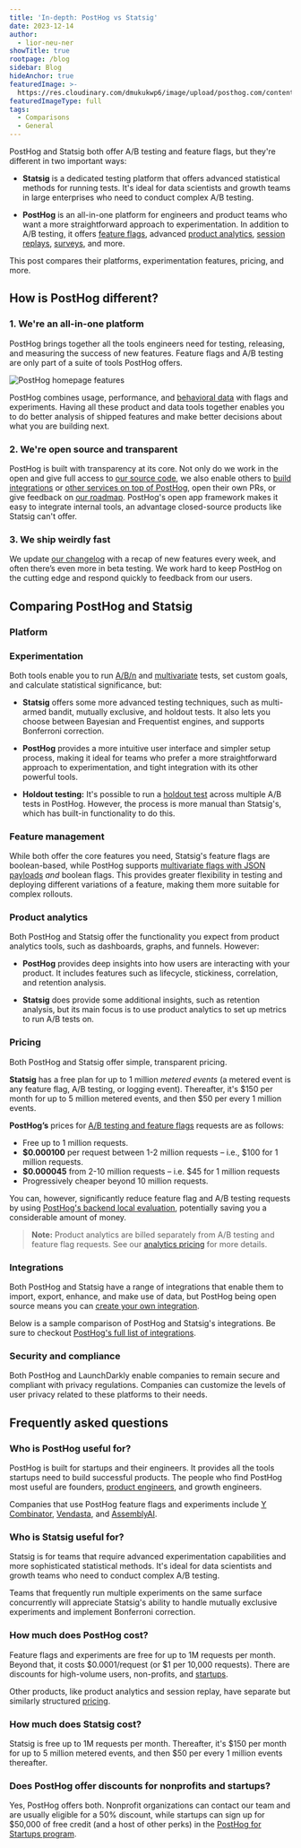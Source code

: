 ```yaml
---
title: 'In-depth: PostHog vs Statsig'
date: 2023-12-14
author:
  - lior-neu-ner
showTitle: true
rootpage: /blog
sidebar: Blog
hideAnchor: true
featuredImage: >-
  https://res.cloudinary.com/dmukukwp6/image/upload/posthog.com/contents/images/blog/comparisons/statsig.jpeg
featuredImageType: full
tags:
  - Comparisons
  - General
---
```



PostHog and Statsig both offer A/B testing and feature flags, but they're different in two important ways:

- **Statsig** is a dedicated testing platform that offers advanced statistical methods for running tests. It's ideal for data scientists and growth teams in large enterprises who need to conduct complex A/B testing.

- **PostHog** is an all-in-one platform for engineers and product teams who want a more straightforward approach to experimentation. In addition to A/B testing, it offers [feature flags](/feature-flags), advanced [product analytics](/docs/product-analytics), [session replays](/docs/session-replay), [surveys](/docs/surveys), and more.

This post compares their platforms, experimentation features, pricing, and more.

## How is PostHog different?

### 1. We're an all-in-one platform

PostHog brings together all the tools engineers need for testing, releasing, and measuring the success of new features. Feature flags and A/B testing are only part of a suite of tools PostHog offers.

![PostHog homepage features](https://res.cloudinary.com/dmukukwp6/image/upload/v1710055416/posthog.com/contents/images/blog/posthog-vs-statsig/all.png)

PostHog combines usage, performance, and [behavioral data](/product-engineers/behavioral-analytics) with flags and experiments. Having all these product and data tools together enables you to do better analysis of shipped features and make better decisions about what you are building next. 

### 2. We're open source and transparent

PostHog is built with transparency at its core. Not only do we work in the open and give full access to [our source code](https://github.com/PostHog/posthog), we also enable others to [build integrations](/docs/apps/build) or [other services on top of PostHog](/blog/how-we-built-an-app-server), open their own PRs, or give feedback on [our roadmap](/roadmap). PostHog's open app framework makes it easy to integrate internal tools, an advantage closed-source products like Statsig can't offer.

### 3. We ship weirdly fast

We update [our changelog](/changelog) with a recap of new features every week, and often there’s even more in beta testing. We work hard to keep PostHog on the cutting edge and respond quickly to feedback from our users.

## Comparing PostHog and Statsig

### Platform

<ComparisonTable column1="PostHog" column2="Statsig">
  <ComparisonRow column1={true} column2={true} feature="A/B testing" description="Test changes and analyze impact" />
  <ComparisonRow column1={true} column2={true} feature="Feature flags" description="Roll out features safely; toggle features for cohorts or individuals" />
  <ComparisonRow column1={true} column2={true} feature="Product analytics" description="Track events and conversion; analyze user behavior" />
  <ComparisonRow column1={false} column2={true} feature="Dynamic config" description="Replace hard-coded values in your app with config values" />
  <ComparisonRow column1={true} column2={false} feature="Session replays" description="Watch real users use your product; debug behavior" />
  <ComparisonRow column1={true} column2={false} feature="User surveys" description="Ask users for qualitative feedback and gather responses" />
  <ComparisonRow column1={true} column2={false} feature="Notebooks" description="Collaborate on analysis in shareable notebooks" />
  <ComparisonRow column1={true} column2={false} feature="Open source" description="Code publicly accessible" />
  <ComparisonRow column1="In beta" column2={false} feature="Data warehouse storage" description="Store large amounts of analytics data" />
  <ComparisonRow column1={false} column2={true} feature="Data warehouse experiments" description="Run A/B tests natively on data in your existing warehouse" />
</ComparisonTable>

### Experimentation

Both tools enable you to run [A/B/n](/tutorials/abn-testing) and [multivariate](/product-engineers/what-is-multivariate-testing-examples) tests, set custom goals, and calculate statistical significance, but:

- **Statsig** offers some more advanced testing techniques, such as multi-armed bandit, mutually exclusive, and holdout tests. It also lets you choose between Bayesian and Frequentist engines, and supports Bonferroni correction.

- **PostHog** provides a more intuitive user interface and simpler setup process, making it ideal for teams who prefer a more straightforward approach to experimentation, and tight integration with its other powerful tools.

<ComparisonTable column1="PostHog" column2="Statsig">
  <ComparisonRow column1={true} column2={true} feature="Custom goals" description="Customize metrics that a test tracks" />
  <ComparisonRow column1={true} column2={true} feature="Secondary metrics" description="Monitor impact on unrelated metrics" />
  <ComparisonRow column1={true} column2={true} feature="Statistical significance calculation" description="Calculate if changes make a statistically significant impact" />
  <ComparisonRow column1={true} column2={true} feature="Split testing" description="Split participants into groups" />
  <ComparisonRow column1={true} column2={true} feature="Multivariate (A/B/n) testing" description="Test multiple variants of a change" />
  <ComparisonRow column1={true} column2={true} feature="Recommended run time" description="Calculate the recommended run time for your experiments" />
  <ComparisonRow column1="Bayesian" column2="Bayesian, Frequentist" feature="Statistics engine" description="How the results of an experiment are calculated" />
  <ComparisonRow column1="Partial" column2={true} feature="Holdout testing" description="Withhold multiple features to measure cumulative impact" />
  <ComparisonRow column1={false} column2={true} feature="Multi-armed bandit" description="Optimize tests automatically by allocating traffic to the best performing variant." />
  <ComparisonRow column1={false} column2={true} feature="Mutually exclusive experiments" description="Isolate user groups for simultaneous, independent experiments" />
  <ComparisonRow column1={false} column2={true} feature="Bonferroni correction" description="Includes α correction when tests are being performed simultaneously" />
</ComparisonTable>

- **Holdout testing:** It's possible to run a [holdout test](/tutorials/holdout-testing) across multiple A/B tests in PostHog. However, the process is more manual than Statsig's, which has built-in functionality to do this.
  
### Feature management

While both offer the core features you need, Statsig's feature flags are boolean-based, while PostHog supports [multivariate flags with JSON payloads](/docs/feature-flags/creating-feature-flags#served-value) _and_ boolean flags. This provides greater flexibility in testing and deploying different variations of a feature, making them more suitable for complex rollouts.

<ComparisonTable column1="PostHog" column2="Statsig">
  <ComparisonRow column1={true} column2={true} feature="Boolean flags" description="Simple flags returning true or flag" />
  <ComparisonRow column1={true} column2={false} feature="Multivariate flags" description="Flags with multiple customizable values" />
  <ComparisonRow column1={true} column2={false} feature="Payloads" description="Flags with string, number, or JSON payloads" />
  <ComparisonRow column1={true} column2={true} feature="Percentage rollouts" description="Target percentages of a group" />
  <ComparisonRow column1={true} column2={true} feature="Custom targeting" description="Target users based on user properties, custom contexts" />
  <ComparisonRow column1={true} column2={true} feature="Scheduling" description="Schedule flags to turn on or off" />
  <ComparisonRow column1="Partial" column2={true} feature="Environments" description="Manage flags for dev, staging, prod" />
  <ComparisonRow column1={true} column2={true} feature="Bootstrapping" description="Flags available on frontend application load" />
  <ComparisonRow column1={true} column2={false} feature="Early access management" description="Manage betas, test features" />
</ComparisonTable>

### Product analytics

Both PostHog and Statsig offer the functionality you expect from product analytics tools, such as dashboards, graphs, and funnels. However:

- **PostHog** provides deep insights into how users are interacting with your product. It includes features such as lifecycle, stickiness, correlation, and retention analysis.

- **Statsig** does provide some additional insights, such as retention analysis, but its main focus is to use product analytics to set up metrics to run A/B tests on. 

<ComparisonTable column1="PostHog" column2="Statsig">
  <ComparisonRow column1={true} column2={false} feature="Autocapture" description="Capture events without manual logging" />
  <ComparisonRow column1={true} column2={true} feature="Dashboards" description="Combine insights into shareable dashboards" />
  <ComparisonRow column1={true} column2={true} feature="Graphs and trends" description="Build custom insights and visualizations" />
  <ComparisonRow column1={true} column2={true} feature="Cohorts" description="Combine users based on properties and events for group analysis" />
  <ComparisonRow column1={true} column2={true} feature="Group analytics" description="Track metrics at a company level" />
  <ComparisonRow column1={true} column2={true} feature="Funnels" description="Track users through a sequence of events" />
  <ComparisonRow column1={true} column2={true} feature="Retention analysis" description="Visualize which users stay, for how long" />
  <ComparisonRow column1={true} column2="In beta" feature="User paths" description="Track user flows and where they drop-off" />
  <ComparisonRow column1={true} column2={false} feature="Correlation analysis" description="Suggested events and properties that lead to success or failure" />
  <ComparisonRow column1={true} column2={false} feature="Lifecycle analysis" description="Understand who is dormant, churning, and thriving" />
  <ComparisonRow column1={true} column2={false} feature="Stickiness insights" description="See how many times users perform an event in a period of time." />
  <ComparisonRow column1={true} column2={true} feature="Formulas" description="Use custom formulas to calculate unique insights" />
  <ComparisonRow column1={true} column2={false} feature="Query editor" description="Write your own queries in SQL" />
</ComparisonTable>

### Pricing

Both PostHog and Statsig offer simple, transparent pricing.

**Statsig** has a free plan for up to 1 million *metered events* (a metered event is any feature flag, A/B testing, or logging event). Thereafter, it's $150 per month for up to 5 million metered events, and then $50 per every 1 million events. 

**PostHog’s** prices for [A/B testing and feature flags](/pricing?product=feature-flags) requests are as follows: 
   - Free up to 1 million requests. 
   - **$0.000100** per request between 1-2 million requests – i.e., $100 for 1 million requests.
   - **$0.000045** from 2-10 million requests – i.e. $45 for 1 million requests
   - Progressively cheaper beyond 10 million requests.

You can, however, significantly reduce feature flag and A/B testing requests by using [PostHog's backend local evaluation](/docs/feature-flags/local-evaluation), potentially saving you a considerable amount of money.

> **Note:** Product analytics are billed separately from A/B testing and feature flag requests. See our [analytics pricing](/pricing?product-analytics) for more details.

### Integrations

Both PostHog and Statsig have a range of integrations that enable them to import, export, enhance, and make use of data, but PostHog being open source means you can [create your own integration](/docs/apps/build).

Below is a sample comparison of PostHog and Statsig's integrations. Be sure to checkout [PostHog's full list of integrations](/cdp).

<ComparisonTable column1="PostHog" column2="Statsig">
   <ComparisonRow column1={true} column2={true} feature="Imports" description="Import data from source" />
   <ComparisonRow column1={true} column2={true} feature="Exports" description="Export data to other sources" />
   <ComparisonRow column1={true} column2={false} feature="Zapier" description="Trigger Zapier automations" />
   <ComparisonRow column1={true} column2={false} feature="Sentry" description="Connect to Sentry data" />
   <ComparisonRow column1={false} column2={true} feature="Datadog" description="Capture flag data in Datadog" />
   <ComparisonRow column1={true} column2={true} feature="Slack" description="Alerts for Slack" />
   <ComparisonRow column1={true} column2={true} feature="Microsoft Teams" description="Alerts for Microsoft Teams" />
</ComparisonTable>

### Security and compliance

Both PostHog and LaunchDarkly enable companies to remain secure and compliant with privacy regulations. Companies can customize the levels of user privacy related to these platforms to their needs.

<ComparisonTable column1="PostHog" column2="Statsig">
  <ComparisonRow column1={true} column2={true} feature="User privacy options" description="Anonymize users, drop personal data" />
  <ComparisonRow column1={true} column2={true} feature="History, audit logs" description="Manage and view flag edits and related users" />
  <ComparisonRow column1={true} column2={true} feature="GDPR-ready" description="Can be compliant with GDPR" />
  <ComparisonRow column1={true} column2="Enterprise" feature="HIPAA-ready" description="Can be compliant with HIPAA" />
  <ComparisonRow column1={true} column2={true} feature="SOC 2" description="SOC 2 security certification" />
  <ComparisonRow column1={true} column2={true} feature="2FA" description="Enforce login with two-factor authentication" />
  <ComparisonRow column1="Enterprise" column2="Enterprise" feature="SAML/SSO" description="Use SAML or single sign-on authentication" />
  <ComparisonRow column1={true} column2={true} feature="Approvals" description="Require approvals to change flags" />
  <ComparisonRow column1={true} column2={true} feature="Permissioning" description="Control who can edit and modify flags" />
</ComparisonTable>

## Frequently asked questions

### Who is PostHog useful for?

PostHog is built for startups and their engineers. It provides all the tools startups need to build successful products. The people who find PostHog most useful are founders, [product engineers](/blog/what-is-a-product-engineer), and growth engineers.

Companies that use PostHog feature flags and experiments include [Y Combinator](/customers/ycombinator), [Vendasta](/customers/vendasta), and [AssemblyAI](/customers/assemblyai).

### Who is Statsig useful for?

Statsig is for teams that require advanced experimentation capabilities and more sophisticated statistical methods. It's ideal for data scientists and growth teams who need to conduct complex A/B testing.

Teams that frequently run multiple experiments on the same surface concurrently will appreciate Statsig's ability to handle mutually exclusive experiments and implement Bonferroni correction.

### How much does PostHog cost?

Feature flags and experiments are free for up to 1M requests per month. Beyond that, it costs $0.0001/request (or $1 per 10,000 requests). There are discounts for high-volume users, non-profits, and [startups](/startups). 

Other products, like product analytics and session replay, have separate but similarly structured [pricing](/pricing). 

### How much does Statsig cost?

Statsig is free up to 1M requests per month. Thereafter, it's $150 per month for up to 5 million metered events, and then $50 per every 1 million events thereafter.

### Does PostHog offer discounts for nonprofits and startups?

Yes, PostHog offers both. Nonprofit organizations can contact our team and are usually eligible for a 50% discount, while startups can sign up for $50,000 of free credit (and a host of other perks) in the [PostHog for Startups program](/startups).

<ArrayCTA />
